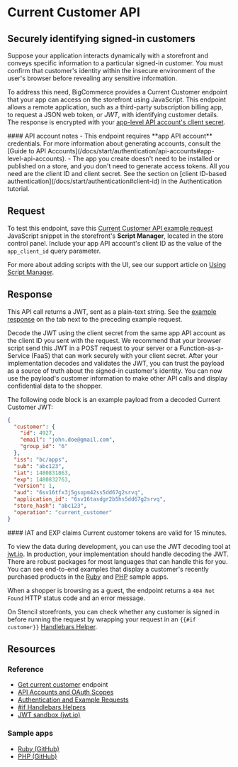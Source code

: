 # Current Customer API

## Securely identifying signed-in customers

Suppose your application interacts dynamically with a storefront and conveys specific information to a particular signed-in customer. You must confirm that customer's identity within the insecure environment of the user's browser before revealing any sensitive information.


To address this need, BigCommerce provides a Current Customer endpoint that your app can access on the storefront using JavaScript. This endpoint allows a remote application, such as a third-party subscription billing app, to request a JSON web token, or _JWT_, with identifying customer details. The response is encrypted with your [app-level API account's client secret](/docs/start/authentication/api-accounts#app-level-api-accounts).



<Callout type="info">
#### API account notes
- This endpoint requires **app API account** credentials. For more information about generating accounts, consult the [Guide to API Accounts](/docs/start/authentication/api-accounts#app-level-api-accounts).
- The app you create doesn't need to be installed or published on a store, and you don't need to generate access tokens. All you need are the client ID and client secret. See the section on [client ID-based authentication](/docs/start/authentication#client-id) in the Authentication tutorial.
</Callout>

## Request

To test this endpoint, save this [Current Customer API example request](/docs/start/authentication#current-customer-api-example-request) JavaScript snippet in the storefront's **Script Manager**, located in the store control panel. Include your app API account's client ID as the value of the `app_client_id` query parameter.

For more about adding scripts with the UI, see our support article on [Using Script Manager](https://support.bigcommerce.com/s/article/Using-Script-Manager).


## Response

This API call returns a JWT, sent as a plain-text string. See the [example response](/api-docs/getting-started/authentication#current-customer-api-example-request) on the tab next to the preceding example request.

Decode the JWT using the client secret from the same app API account as the client ID you sent with the request. We recommend that your browser script send this JWT in a POST request to your server or a Function-as-a-Service (FaaS) that can work securely with your client secret. After your implementation decodes and validates the JWT, you can trust the payload as a source of truth about the signed-in customer's identity. You can now use the payload's customer information to make other API calls and display confidential data to the shopper.

The following code block is an example payload from a decoded Current Customer JWT:

```json filename="Example payload: Current Customer" showLineNumbers
{
  "customer": {
    "id": 4927,
    "email": "john.doe@gmail.com",
    "group_id": "6"
  },
  "iss": "bc/apps",
  "sub": "abc123",
  "iat": 1480831863,
  "exp": 1480832763,
  "version": 1,
  "aud": "6sv16tfx3j5gsopm42ss5dd67g2srvq",
  "application_id": "6sv16tasdgr2b5hs5dd67g2srvq",
  "store_hash": "abc123",
  "operation": "current_customer"
}
```

<Callout type="info">
#### IAT and EXP claims
Current customer tokens are valid for 15 minutes.
</Callout>

To view the data during development, you can use the JWT decoding tool at [jwt.io](https://jwt.io/). In production, your implementation should handle decoding the JWT. There are robust packages for most languages that can handle this for you. You can see end-to-end examples that display a customer's recently purchased products in the [Ruby](https://github.com/bigcommerce/hello-world-app-ruby-sinatra/) and [PHP](https://github.com/bigcommerce/hello-world-app-php-silex/) sample apps.

When a shopper is browsing as a guest, the endpoint returns a `404 Not Found` HTTP status code and an error message. 

On Stencil storefronts, you can check whether any customer is signed in before running the request by wrapping your request in an `{{#if customer}}` [Handlebars Helper](/docs/storefront/stencil/themes/context/handlebars-reference#if). 

## Resources

### Reference

* [Get current customer](/docs/storefront-auth/current-customer#get-current-customer) endpoint
* [API Accounts and OAuth Scopes](/docs/start/authentication/api-accounts)
* [Authentication and Example Requests](/docs/start/authentication)
* [#if Handlebars Helpers](/docs/storefront/stencil/themes/context/handlebars-reference#if)
* [JWT sandbox (jwt.io)](https://jwt.io/)

### Sample apps
* [Ruby (GitHub)](https://github.com/bigcommerce/hello-world-app-ruby-sinatra/)
* [PHP (GitHub)](https://github.com/bigcommerce/hello-world-app-php-silex/)




